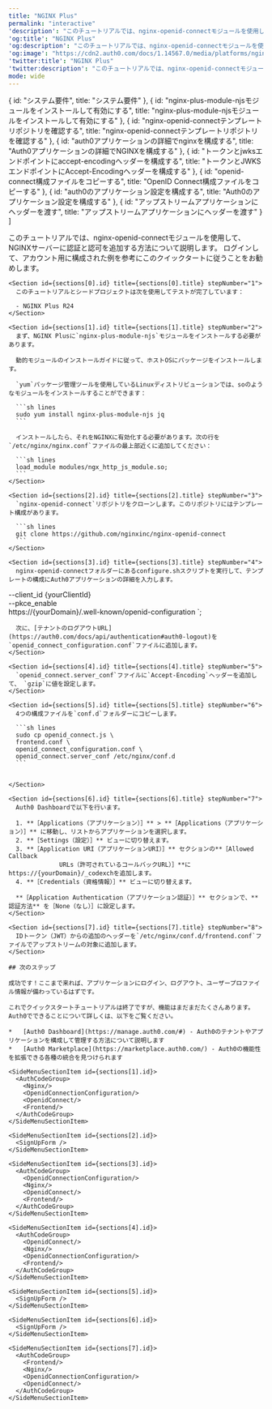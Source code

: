 ```yaml
---
title: "NGINX Plus"
permalink: "interactive"
'description': "このチュートリアルでは、nginx-openid-connectモジュールを使用して、NGINXサーバーに認証と認可を追加する方法について説明します。"
'og:title': "NGINX Plus"
'og:description': "このチュートリアルでは、nginx-openid-connectモジュールを使用して、NGINXサーバーに認証と認可を追加する方法について説明します。"
'og:image': "https://cdn2.auth0.com/docs/1.14567.0/media/platforms/nginx-plus.png"
'twitter:title': "NGINX Plus"
'twitter:description': "このチュートリアルでは、nginx-openid-connectモジュールを使用して、NGINXサーバーに認証と認可を追加する方法について説明します。"
mode: wide
---
```





  { id: "システム要件", title: "システム要件" },
  { id: "nginx-plus-module-njsモジュールをインストールして有効にする", title: "nginx-plus-module-njsモジュールをインストールして有効にする" },
  { id: "nginx-openid-connectテンプレートリポジトリを確認する", title: "nginx-openid-connectテンプレートリポジトリを確認する" },
  { id: "auth0アプリケーションの詳細でnginxを構成する", title: "Auth0アプリケーションの詳細でNGINXを構成する" },
  { id: "トークンとjwksエンドポイントにaccept-encodingヘッダーを構成する", title: "トークンとJWKSエンドポイントにAccept-Encodingヘッダーを構成する" },
  { id: "openid-connect構成ファイルをコピーする", title: "OpenID Connect構成ファイルをコピーする" },
  { id: "auth0のアプリケーション設定を構成する", title: "Auth0のアプリケーション設定を構成する" },
  { id: "アップストリームアプリケーションにヘッダーを渡す", title: "アップストリームアプリケーションにヘッダーを渡す" }
]

<Recipe>
  <Content>
    このチュートリアルでは、nginx-openid-connectモジュールを使用して、NGINXサーバーに認証と認可を追加する方法について説明します。
        ログインして、アカウント用に構成された例を参考にこのクイックタートに従うことをお勧めします。

    <Section id={sections[0].id} title={sections[0].title} stepNumber="1">
      このチュートリアルとシードプロジェクトは次を使用してテストが完了しています：

      - NGINX Plus R24
    </Section>

    <Section id={sections[1].id} title={sections[1].title} stepNumber="2">
      まず、NGINX Plusに`nginx-plus-module-njs`モジュールをインストールする必要があります。

      動的モジュールのインストールガイドに従って、ホストOSにパッケージをインストールします。

      `yum`パッケージ管理ツールを使用しているLinuxディストリビューションでは、soのようなモジュールをインストールすることができます：

      ```sh lines
      sudo yum install nginx-plus-module-njs jq
      ```

      インストールしたら、それをNGINXに有効化する必要があります。次の行を`/etc/nginx/nginx.conf`ファイルの最上部近くに追加してください：

      ```sh lines
      load_module modules/ngx_http_js_module.so;
      ```
    </Section>

    <Section id={sections[2].id} title={sections[2].title} stepNumber="3">
      `nginx-openid-connect`リポジトリをクローンします。このリポジトリにはテンプレート構成があります。

      ```sh lines
      git clone https://github.com/nginxinc/nginx-openid-connect
      ```
    </Section>

    <Section id={sections[3].id} title={sections[3].title} stepNumber="4">
      nginx-openid-connectフォルダーにあるconfigure.shスクリプトを実行して、テンプレートの構成にAuth0アプリケーションの詳細を入力します。

  --client_id {yourClientId} \
  --pkce_enable \
  https://{yourDomain}/.well-known/openid-configuration
`;

<AuthCodeBlock children={codeExample} language="sh" />

      

      次に、[テナントのログアウトURL](https://auth0.com/docs/api/authentication#auth0-logout)を`openid_connect_configuration.conf`ファイルに追加します。
    </Section>

    <Section id={sections[4].id} title={sections[4].title} stepNumber="5">
      `openid_connect.server_conf`ファイルに`Accept-Encoding`ヘッダーを追加して、 `gzip`に値を設定します。
    </Section>

    <Section id={sections[5].id} title={sections[5].title} stepNumber="6">
      4つの構成ファイルを`conf.d`フォルダーにコピーします。

      ```sh lines
      sudo cp openid_connect.js \ 
      frontend.conf \
      openid_connect_configuration.conf \
      openid_connect.server_conf /etc/nginx/conf.d
      ```

      
    </Section>

    <Section id={sections[6].id} title={sections[6].title} stepNumber="7">
      Auth0 Dashboardで以下を行います。

      1. **［Applications（アプリケーション）］** > **［Applications（アプリケーション）］** に移動し、リストからアプリケーションを選択します。
      2. **［Settings（設定）］** ビューに切り替えます。
      3. **［Application URI（アプリケーションURI）］** セクションの**［Allowed Callback
                  URLs（許可されているコールバックURL）］**にhttps://{yourDomain}/_codexchを追加します。
      4. **［Credentials（資格情報）］** ビューに切り替えます。

      **［Application Authentication（アプリケーション認証）］** セクションで、**認証方法** を［None（なし）］に設定します。
    </Section>

    <Section id={sections[7].id} title={sections[7].title} stepNumber="8">
      IDトークン（JWT）からの追加のヘッダーを`/etc/nginx/conf.d/frontend.conf`ファイルでアップストリームの対象に追加します。
    </Section>

    ## 次のステップ

    成功です！ここまで来れば、アプリケーションにログイン、ログアウト、ユーザープロファイル情報が備わっているはずです。

    これでクイックスタートチュートリアルは終了ですが、機能はまだまだたくさんあります。Auth0でできることについて詳しくは、以下をご覧ください。

    *   [Auth0 Dashboard](https://manage.auth0.com/#) - Auth0のテナントやアプリケーションを構成して管理する方法について説明します
    *   [Auth0 Marketplace](https://marketplace.auth0.com/) - Auth0の機能性を拡張できる各種の統合を見つけられます
  </Content>

  <SideMenu sections={sections}>
    <SideMenuSectionItem id={sections[0].id}>
      <SignUpForm />
    </SideMenuSectionItem>

    <SideMenuSectionItem id={sections[1].id}>
      <AuthCodeGroup>
        <Nginx/>
        <OpenidConnectionConfiguration/>
        <OpenidConnect/>
        <Frontend/>
      </AuthCodeGroup>
    </SideMenuSectionItem>

    <SideMenuSectionItem id={sections[2].id}>
      <SignUpForm />
    </SideMenuSectionItem>

    <SideMenuSectionItem id={sections[3].id}>
      <AuthCodeGroup>
        <OpenidConnectionConfiguration/>
        <Nginx/>
        <OpenidConnect/>
        <Frontend/>
      </AuthCodeGroup>
    </SideMenuSectionItem>

    <SideMenuSectionItem id={sections[4].id}>
      <AuthCodeGroup>
        <OpenidConnect/>
        <Nginx/>
        <OpenidConnectionConfiguration/>
        <Frontend/>
      </AuthCodeGroup>
    </SideMenuSectionItem>

    <SideMenuSectionItem id={sections[5].id}>
      <SignUpForm />
    </SideMenuSectionItem>

    <SideMenuSectionItem id={sections[6].id}>
      <SignUpForm />
    </SideMenuSectionItem>

    <SideMenuSectionItem id={sections[7].id}>
      <AuthCodeGroup>
        <Frontend/>
        <Nginx/>
        <OpenidConnectionConfiguration/>
        <OpenidConnect/>
      </AuthCodeGroup>
    </SideMenuSectionItem>

  </SideMenu>
</Recipe>
